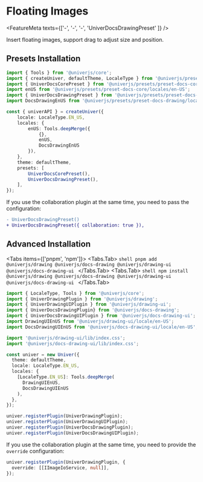 
# Floating Images

<FeatureMeta texts={['-', '-', '-', 'UniverDocsDrawingPreset' ]} />

Insert floating images, support drag to adjust size and position.

## Presets Installation

```typescript {5-6,14,20}
import { Tools } from '@univerjs/core';
import { createUniver, defaultTheme, LocaleType } from '@univerjs/presets';
import { UniverDocsCorePreset } from '@univerjs/presets/preset-docs-core';
import enUS from '@univerjs/presets/preset-docs-core/locales/en-US';
import { UniverDocsDrawingPreset } from '@univerjs/presets/preset-docs-drawing';
import DocsDrawingEnUS from '@univerjs/presets/preset-docs-drawing/locale/en-US';

const { univerAPI } = createUniver({
    locale: LocaleType.EN_US,
    locales: {
        enUS: Tools.deepMerge({
            {},
            enUS,
            DocsDrawingEnUS 
        }),
    },
    theme: defaultTheme,
    presets: [
        UniverDocsCorePreset(),
        UniverDocsDrawingPreset(),
    ],
});
```

If you use the collaboration plugin at the same time, you need to pass the configuration:

```diff
- UniverDocsDrawingPreset()
+ UniverDocsDrawingPreset({ collaboration: true }),
```

## Advanced Installation

<Tabs items={['pnpm', 'npm']}>
  <Tabs.Tab>
    ```shell
    pnpm add @univerjs/drawing @univerjs/docs-drawing @univerjs/drawing-ui @univerjs/docs-drawing-ui
    ```
  </Tabs.Tab>
  <Tabs.Tab>
    ```shell
    npm install @univerjs/drawing @univerjs/docs-drawing @univerjs/drawing-ui @univerjs/docs-drawing-ui
    ```
  </Tabs.Tab>
</Tabs>

```typescript {2-7,9-10,17-18,23-26}
import { LocaleType, Tools } from '@univerjs/core';
import { UniverDrawingPlugin } from '@univerjs/drawing';
import { UniverDrawingUIPlugin } from '@univerjs/drawing-ui';
import { UniverDocsDrawingPlugin} from '@univerjs/docs-drawing';
import { UniverDocsDrawingUIPlugin } from '@univerjs/docs-drawing-ui';
import DrawingUIEnUS from '@univerjs/drawing-ui/locale/en-US';
import DocsDrawingUIEnUS from '@univerjs/docs-drawing-ui/locale/en-US';

import '@univerjs/drawing-ui/lib/index.css';
import '@univerjs/docs-drawing-ui/lib/index.css';

const univer = new Univer({
  theme: defaultTheme,
  locale: LocaleType.EN_US,
  locales: {
    [LocaleType.EN_US]: Tools.deepMerge(
      DrawingUIEnUS,
      DocsDrawingUIEnUS
    ),
  },
});

univer.registerPlugin(UniverDrawingPlugin);
univer.registerPlugin(UniverDrawingUIPlugin);
univer.registerPlugin(UniverDocsDrawingPlugin);
univer.registerPlugin(UniverDocsDrawingUIPlugin);
```

If you use the collaboration plugin at the same time, you need to provide the `override` configuration:

```typescript {2}
univer.registerPlugin(UniverDrawingPlugin, {
  override: [[IImageIoService, null]],
});
```
